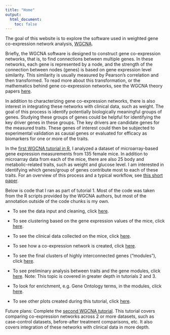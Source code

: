```yaml
---
title: "Home"
output:
  html_document:
    toc: false
---
```


The goal of this website is to explore the software used in weighted gene co-expression network analysis, [WGCNA](https://labs.genetics.ucla.edu/horvath/CoexpressionNetwork/). 

Briefly, the WGCNA software is designed to construct gene co-expression networks, that is, to find connections between multiple genes. In these networks, each gene is represented by a node, and the strength of the connection between nodes (genes) is based on gene expression level similarity. This similarity is usually measured by Pearson's correlation and then transformed. To read more about this transformation, or the mathematics behind gene co-expression networks, see the WGCNA theory papers [here](https://labs.genetics.ucla.edu/horvath/CoexpressionNetwork/). 

In addition to characterizing gene co-expression networks, there is also interest in integrating these networks with clinical data, such as weight. The goal of this process is identify potentially biologically meaningful groups of genes. Studying these groups of genes could be helpful for identifying the key driver genes in these groups. The key drivers are candidate genes for the measured traits. These genes of interest could then be subjected to experimental validation as causal genes or evaluated for efficacy as biomarkers for one or more of the traits.

In the [first WGCNA tutorial in R](https://labs.genetics.ucla.edu/horvath/CoexpressionNetwork/Rpackages/WGCNA/Tutorials/), I analyzed a dataset of microarray-based gene expression measurements from 135 female mice. In addition to microarray data from each of the mice, there are also 25 body and metabolic-related traits, such as weight and glucose level. I am interested in identifying which genes/group of genes contribute most to each of these traits. For an overview of this process and a typical workflow, see [this short paper](https://labs.genetics.ucla.edu/horvath/CoexpressionNetwork/Rpackages/WGCNA/Tutorials/Simulated-00-Background.pdf). 

Below is code that I ran as part of tutorial 1. Most of the code was taken from the R scripts provided by the WGCNA authors, but most of the annotation outside of the code chunks is my own. 

* To see the data input and cleaning, click [here](https://lauren-blake.github.io/Explore_WGCNA/Tutorial_1.html).

* To see clustering based on the gene expression values of the mice, click [here](https://lauren-blake.github.io/Explore_WGCNA/Tutorial_1.html#sample_clustering).

* To see the clinical data collected on the mice, click [here](https://lauren-blake.github.io/Explore_WGCNA/Tutorial_1.html#add_the_clinical_data). 

* To see how a co-expression network is created, click [here](https://lauren-blake.github.io/Explore_WGCNA/Tutorial_1.html#gene_expression_network_construction_and_module_detection).

* To see the final clusters of highly interconnected genes ("modules"), click [here](https://lauren-blake.github.io/Explore_WGCNA/Tutorial_1.html#cluster_and_merge_modules_based_on_eigengenes).

* To see preliminary analysis between traits and the gene modules, click [here](https://lauren-blake.github.io/Explore_WGCNA/Tutorial_1.html#begin_to_study_relationships_between_traits_and_modules). Note: This topic is covered in greater depth in tutorials 2 and 3. 

* To look for enrichment, e.g. Gene Ontology terms, in the modules, click [here](https://lauren-blake.github.io/Explore_WGCNA/Tutorial_1.html#integrate_the_network_analysis_with_functional_enrichment).

* To see other plots created during this tutorial, click [here](https://lauren-blake.github.io/Explore_WGCNA/Tutorial_1.html#additional_visualizations).

Future plans: Complete the [second WGCNA tutorial](https://labs.genetics.ucla.edu/horvath/CoexpressionNetwork/Rpackages/WGCNA/Tutorials/). This tutorial covers comparing co-expression networks across 2 or more datasets, such as case-control datasets, before-after treatment comparisons, etc. It also covers integration of these networks with clinical data in more depth. 

